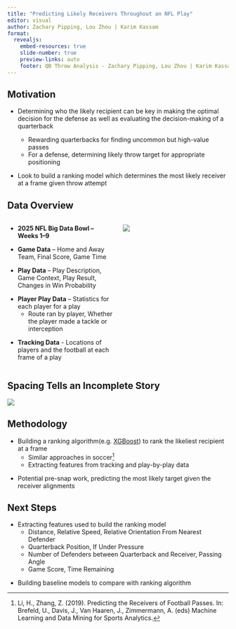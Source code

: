 ```yaml
---
title: "Predicting Likely Receivers Throughout an NFL Play"
editor: visual
author: Zachary Pipping, Lou Zhou | Karim Kassam
format:
  revealjs: 
    embed-resources: true
    slide-number: true
    preview-links: auto
    footer: QB Throw Analysis - Zachary Pipping, Lou Zhou | Karim Kassam
---
```


## Motivation

::: fragment
-   Determining who the likely recipient can be key in making the optimal decision for the defense as well as evaluating the decision-making of a quarterback

    -   Rewarding quarterbacks for finding uncommon but high-value passes
    -   For a defense, determining likely throw target for appropriate positioning
:::

::: fragment
-   Look to build a ranking model which determines the most likely receiver at a frame given throw attempt
:::

## Data Overview {.smaller}

::::::::: columns
::::::: {.column width="50%"}
-   **2025 NFL Big Data Bowl – Weeks 1–9**

::: fragment
-   **Game Data** – Home and Away Team, Final Score, Game Time
:::

::: fragment
-   **Play Data** – Play Description, Game Context, Play Result, Changes in Win Probability
:::

::: fragment
-   **Player Play Data** – Statistics for each player for a play
    -   Route ran by player, Whether the player made a tackle or interception
:::

::: fragment
-   **Tracking Data** - Locations of players and the football at each frame of a play
:::
:::::::

::: {.column width="50%"}
![](highWP.gif)
:::
:::::::::

## Spacing Tells an Incomplete Story

![](testing.gif)

## Methodology

::: fragment
-   Building a ranking algorithm(e.g. [XGBoost](https://cran.r-project.org/web/packages/xgboost/xgboost.pdf)) to rank the likeliest recipient at a frame
    -   Similar approaches in soccer[^1]
    -   Extracting features from tracking and play-by-play data
:::

[^1]: Li, H., Zhang, Z. (2019). Predicting the Receivers of Football Passes. In: Brefeld, U., Davis, J., Van Haaren, J., Zimmermann, A. (eds) Machine Learning and Data Mining for Sports Analytics.

::: fragment
-   Potential pre-snap work, predicting the most likely target given the receiver alignments
:::

## Next Steps

::: fragment
-   Extracting features used to build the ranking model
    -   Distance, Relative Speed, Relative Orientation From Nearest Defender
    -   Quarterback Position, If Under Pressure
    -   Number of Defenders between Quarterback and Receiver, Passing Angle
    -   Game Score, Time Remaining
:::

::: fragment
-   Building baseline models to compare with ranking algorithm
:::
